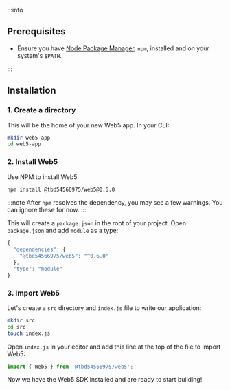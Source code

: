
:::info
<h2>Prerequisites</h2>
<ul>
<li>
  <p>Ensure you have <a href="https://docs.npmjs.com/downloading-and-installing-node-js-and-npm" 
  target="_blank">Node Package Manager</a>, <code>npm</code>, installed and on your system's <code>$PATH</code>.</p>
</li>
</ul>
:::

<section class="docs-section">

## Installation
### 1. Create a directory
<p>This will be the home of your new Web5 app. In your CLI: </p> 

```bash
mkdir web5-app
cd web5-app
```

### 2. Install Web5

<p>Use NPM to install Web5:</p>

```bash
npm install @tbd54566975/web5@0.6.0
```

:::note
After `npm` resolves the dependency, you may see a few warnings. You can ignore these for now.
:::

This will create a `package.json` in the root of your project. Open `package.json` and add `module` as a type:

```js
{
  "dependencies": {
    "@tbd54566975/web5": "^0.6.0"
  },
  "type": "module"
}
```

### 3. Import Web5

Let's create a `src` directory and `index.js` file to write our application:

```bash
mkdir src
cd src
touch index.js
```

Open `index.js` in your editor and add this line at the top of the file to import Web5:
```js
import { Web5 } from '@tbd54566975/web5';
```

Now we have the Web5 SDK installed and are ready to start building!

</section>